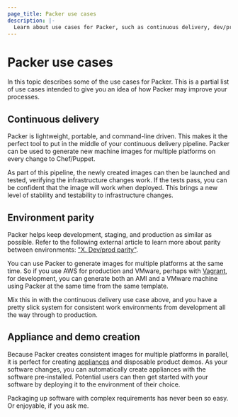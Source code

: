 ```yaml
---
page_title: Packer use cases
description: |-
  Learn about use cases for Packer, such as continuous delivery, dev/prod parity, and appliance and demo creation.
---
```


# Packer use cases

In this topic describes some of the use cases for Packer. This is a partial list of use cases intended to give you an idea of how Packer may improve your processes.

## Continuous delivery

Packer is lightweight, portable, and command-line driven. This makes it the
perfect tool to put in the middle of your continuous delivery pipeline. Packer
can be used to generate new machine images for multiple platforms on every
change to Chef/Puppet.

As part of this pipeline, the newly created images can then be launched and
tested, verifying the infrastructure changes work. If the tests pass, you can be
confident that the image will work when deployed. This brings a new level of
stability and testability to infrastructure changes.

## Environment parity

Packer helps keep development, staging, and production as similar as
possible. Refer to the following external article to learn more about parity between environments: ["X. Dev/prod parity"](http://www.12factor.net/dev-prod-parity). 

You can use Packer to generate images for multiple platforms at the same time. So if you use AWS for production and VMware, perhaps with [Vagrant](https://www.vagrantup.com/), for
development, you can generate both an AMI and a VMware machine using Packer at
the same time from the same template.

Mix this in with the continuous delivery use case above, and you have a pretty
slick system for consistent work environments from development all the way
through to production.

## Appliance and demo creation

Because Packer creates consistent images for multiple platforms in parallel, it is
perfect for creating
[appliances](https://en.wikipedia.org/wiki/Software_appliance) and disposable
product demos. As your software changes, you can automatically create appliances
with the software pre-installed. Potential users can then get started with your
software by deploying it to the environment of their choice.

Packaging up software with complex requirements has never been so easy. Or
enjoyable, if you ask me.
